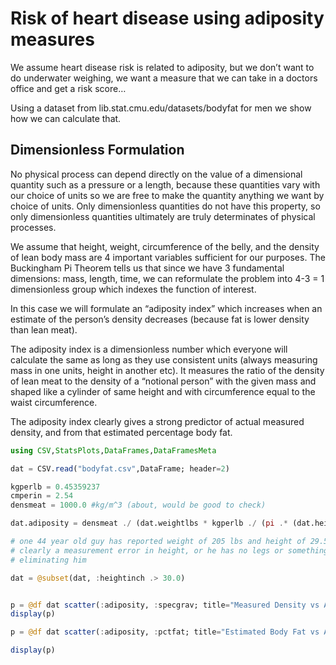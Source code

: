 
# Risk of heart disease using adiposity measures

We assume heart disease risk is related to adiposity, but we don't want to do underwater weighing, we want a measure that we can take in a doctors office and get a risk score... 

Using a dataset from lib.stat.cmu.edu/datasets/bodyfat for men we show how we can calculate that.

## Dimensionless Formulation

No physical process can depend directly on the value of a dimensional quantity such as a pressure or a length, because these quantities vary with our choice of units so we are free to make the quantity anything we want by choice of units. Only dimensionless quantities do not have this property, so only dimensionless quantities ultimately are truly determinates of physical processes.

We assume that height, weight, circumference of the belly, and the density of lean body mass are 4 important variables sufficient for our purposes. The Buckingham Pi Theorem tells us that since we have 3 fundamental dimensions: mass, length, time, we can reformulate the problem into 4-3 = 1 dimensionless group which indexes the function of interest.

In this case we will formulate an "adiposity index" which increases when an estimate of the person's density decreases (because fat is lower density than lean meat).

The adiposity index is a dimensionless number which everyone will calculate the same as long as they use consistent units (always measuring mass in one units, height in another etc). It measures the ratio of the density of lean meat to the density of a "notional person" with the given mass and shaped like a cylinder of same height and with circumference equal to the waist circumference.

The adiposity index clearly gives a strong predictor of actual measured density, and from that estimated percentage body fat.

```julia

using CSV,StatsPlots,DataFrames,DataFramesMeta

dat = CSV.read("bodyfat.csv",DataFrame; header=2)

kgperlb = 0.45359237
cmperin = 2.54
densmeat = 1000.0 #kg/m^3 (about, would be good to check)

dat.adiposity = densmeat ./ (dat.weightlbs * kgperlb ./ (pi .* (dat.heightinch .* cmperin ./ 100.0).*((dat.abdomcm ./ 100.0) ./ (2.0*pi)).^2)) 

# one 44 year old guy has reported weight of 205 lbs and height of 29.5 inches
# clearly a measurement error in height, or he has no legs or something unusual
# eliminating him

dat = @subset(dat, :heightinch .> 30.0)


p = @df dat scatter(:adiposity, :specgrav; title="Measured Density vs Adiposity Index", xlab="Adiposity Index",ylab="Specific Gravity", legend=false)
display(p)

p = @df dat scatter(:adiposity, :pctfat; title="Estimated Body Fat vs Adiposity Index", xlab="Adiposity Index",ylab="Percent Body Fat", legend=false)

display(p)
```

